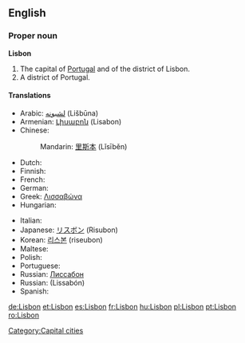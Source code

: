 {{wikipedia}}
==English==

===Proper noun===
'''Lisbon'''

# The capital of [[Portugal]] and of the district of Lisbon.
# A district of Portugal.

====Translations====
{{trans-top|capital of Portugal}}
* Arabic: [[لشبونه]] (Lišbūna)
* Armenian: [[Լիսաբոն]] (Lisabon)
* Chinese:
*: Mandarin: [[里斯本]] (Lǐsīběn)
* Dutch: {{t-|nl|Lissabon}}
* Finnish: {{t+|fi|Lissabon}}
* French: {{t+|fr|Lisbonne|f}}
* German: {{t+|de|Lissabon|n}}
* Greek: [[Λισσαβώνα]]
* Hungarian: {{t+|hu|Lisszabon}}
{{trans-mid}}
* Italian: {{t-|it|Lisbona|f}}
* Japanese: [[リスボン]] (Risubon)
* Korean: [[리스본]] (riseubon)
* Maltese: {{t-|mt|Lisbona|xs=Maltese}}
* Polish: {{t+|pl|Lizbona|f}}
* Portuguese: {{t+|pt|Lisboa|f}}
* Russian: [[Лиссабон]]
* Russian: {{t|ru|Лиссабон|sc=Cyrl|m}} (Lissabón)
* Spanish: {{t+|es|Lisboa|f}}
{{trans-bottom}}

[[Category:Capital cities]]

[[de:Lisbon]]
[[et:Lisbon]]
[[es:Lisbon]]
[[fr:Lisbon]]
[[hu:Lisbon]]
[[pl:Lisbon]]
[[pt:Lisbon]]
[[ro:Lisbon]]